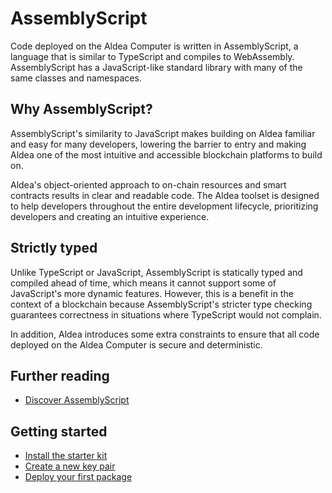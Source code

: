 # AssemblyScript

Code deployed on the Aldea Computer is written in AssemblyScript, a language that is similar to TypeScript and compiles to WebAssembly. AssemblyScript has a JavaScript-like standard library with many of the same classes and namespaces.

## Why AssemblyScript?

AssemblyScript's similarity to JavaScript makes building on Aldea familiar and easy for many developers, lowering the barrier to entry and making Aldea one of the most intuitive and accessible blockchain platforms to build on.

Aldea's object-oriented approach to on-chain resources and smart contracts results in clear and readable code. The Aldea toolset is designed to help developers throughout the entire development lifecycle, prioritizing developers and creating an intuitive experience.

## Strictly typed

Unlike TypeScript or JavaScript, AssemblyScript is statically typed and compiled ahead of time, which means it cannot support some of JavaScript's more dynamic features. However, this is a benefit in the context of a blockchain because AssemblyScript's stricter type checking guarantees correctness in situations where TypeScript would not complain.

In addition, Aldea introduces some extra constraints to ensure that all code deployed on the Aldea Computer is secure and deterministic.

## Further reading

- [Discover AssemblyScript](https://www.assemblyscript.org/)

## Getting started

- [Install the starter kit](/getting-started/starter-kit)
- [Create a new key pair](/getting-started/key-pairs)
- [Deploy your first package](/getting-started/deployments)